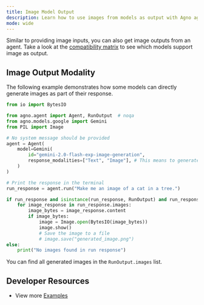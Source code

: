 ```yaml
---
title: Image Model Output
description: Learn how to use images from models as output with Agno agents.
mode: wide
---
```


Similar to providing image inputs, you can also get image outputs from an agent. Take a look at the [compatibility matrix](/concepts/models/compatibility#multimodal-support) to see which models support image as output.

## Image Output Modality

The following example demonstrates how some models can directly generate images as part of their response.

```python image_agent.py
from io import BytesIO

from agno.agent import Agent, RunOutput  # noqa
from agno.models.google import Gemini
from PIL import Image

# No system message should be provided
agent = Agent(
    model=Gemini(
        id="gemini-2.0-flash-exp-image-generation",
        response_modalities=["Text", "Image"], # This means to generate both images and text
    )
)

# Print the response in the terminal
run_response = agent.run("Make me an image of a cat in a tree.")

if run_response and isinstance(run_response, RunOutput) and run_response.images:
    for image_response in run_response.images:
        image_bytes = image_response.content
        if image_bytes:
            image = Image.open(BytesIO(image_bytes))
            image.show()
            # Save the image to a file
            # image.save("generated_image.png")
else:
    print("No images found in run response")
```

<Check>You can find all generated images in the `RunOutput.images` list.</Check>

## Developer Resources

- View more [Examples](/examples/models/gemini/image_generation)
